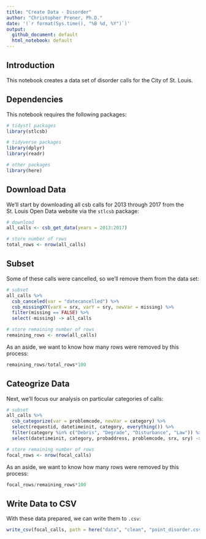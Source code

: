 ```yaml
---
title: "Create Data - Disorder"
author: "Christopher Prener, Ph.D."
date: '(`r format(Sys.time(), "%B %d, %Y")`)'
output: 
  github_document: default
  html_notebook: default 
---
```


## Introduction
This notebook creates a data set of disorder calls for the City of St. Louis.

## Dependencies
This notebook requires the following packages:

```r
# tidystl packages
library(stlcsb)

# tidyverse packages
library(dplyr)
library(readr)

# other packages
library(here)
```

## Download Data
We'll start by downloading all csb calls for 2013 through 2017 from the St. Louis Open Data website via the `stlcsb` package:

```r
# download
all_calls <- csb_get_data(years = 2013:2017)

# store number of rows
total_rows <- nrow(all_calls)
```

## Subset
Some of these calls were cancelled, so we'll remove them from the data set:

```r
# subset
all_calls %>% 
  csb_canceled(var = "datecancelled") %>%
  csb_missingXY(varX = srx, varY = sry, newVar = missing) %>%
  filter(missing == FALSE) %>%
  select(-missing) -> all_calls

# store remaining number of rows
remaining_rows <- nrow(all_calls)
```

As an aside, we want to know how many rows were removed by this process:

```r
remaining_rows/total_rows*100
```

## Cateogrize Data
Next, we'll focus our analysis on particular categories of calls:

```r
# subset
all_calls %>% 
  csb_categorize(var = problemcode, newVar = category) %>%
  select(requestid, datetimeinit, category, everything()) %>%
  filter(category %in% c("Debris", "Degrade", "Disturbance", "Law")) %>%
  select(datetimeinit, category, probaddress, problemcode, srx, sry) -> focal_calls

# store remaining number of rows
focal_rows <- nrow(focal_calls)
```

As an aside, we want to know how many rows were removed by this process:

```r
focal_rows/remaining_rows*100
```

## Write Data to CSV
With these data prepared, we can write them to `.csv`:

```r
write_csv(focal_calls, path = here("data", "clean", "point_disorder.csv"))
```

